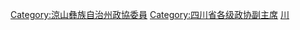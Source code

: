 [[Category:涼山彝族自治州政協委員|Category:涼山彝族自治州政協委員]]
[[Category:四川省各级政协副主席|Category:四川省各级政协副主席]]
[[Category:自治州政协副主席|川]]